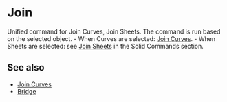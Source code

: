
# Join

<Reference shortcut="J" command="Join" button="" />

Unified command for Join Curves, Join Sheets. The command is run based on the selected object.
    - When Curves are selected: [Join Curves](./join-curves).
    - When Sheets are selected: see [Join Sheets](../solid/join-sheets) in the Solid Commands section.

## See also
- [Join Curves](./join-curves)
- [Bridge](./bridge)





















